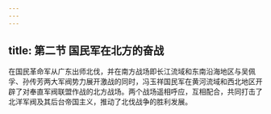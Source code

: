 ```yaml
---
---
---
```

title: 第二节 国民军在北方的奋战
---




在国民革命军从广东出师北伐，并在南方战场即长江流域和东南沿海地区与吴佩孚、孙传芳两大军阀势力展开激战的同时，冯玉祥国民军在黄河流域和西北地区开辟了对奉直军阀联盟作战的北方战场。两个战场遥相呼应，互相配合，共同打击了北洋军阀及其后台帝国主义，推动了北伐战争的胜利发展。